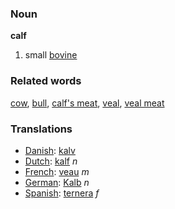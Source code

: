 === Noun ===

'''calf'''

#small [[bovine]]

=== Related words ===
[[cow]], [[bull]], [[calf's meat]], [[veal]], [[veal meat]]

=== Translations ===
*[[Danish]]: [[kalv]]
*[[Dutch]]: [[kalf]] ''n''
*[[French]]: [[veau]] ''m''
*[[German]]: [[Kalb]] ''n''
*[[Spanish]]: [[ternera]] ''f''